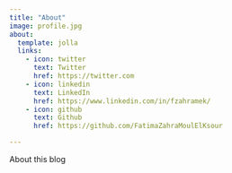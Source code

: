```yaml
---
title: "About"
image: profile.jpg
about:
  template: jolla
  links:
    - icon: twitter
      text: Twitter
      href: https://twitter.com
    - icon: linkedin
      text: LinkedIn
      href: https://www.linkedin.com/in/fzahramek/
    - icon: github
      text: Github
      href: https://github.com/FatimaZahraMoulElKsour

---
```


About this blog
